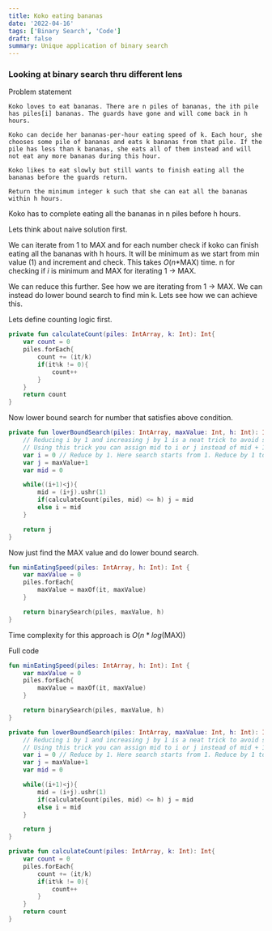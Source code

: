 ```yaml
---
title: Koko eating bananas
date: '2022-04-16'
tags: ['Binary Search', 'Code']
draft: false
summary: Unique application of binary search
---
```


### Looking at binary search thru different lens

Problem statement

```
Koko loves to eat bananas. There are n piles of bananas, the ith pile has piles[i] bananas. The guards have gone and will come back in h hours.

Koko can decide her bananas-per-hour eating speed of k. Each hour, she chooses some pile of bananas and eats k bananas from that pile. If the pile has less than k bananas, she eats all of them instead and will not eat any more bananas during this hour.

Koko likes to eat slowly but still wants to finish eating all the bananas before the guards return.

Return the minimum integer k such that she can eat all the bananas within h hours.
```

Koko has to complete eating all the bananas in n piles before h hours.

Lets think about naive solution first.

We can iterate from 1 to MAX and for each number check if koko can finish eating all the bananas with h hours.
It will be minimum as we start from min value (1) and increment and check.
This takes $O(n*$MAX$)$ time. n for checking if $i$ is minimum and MAX for iterating 1 $\rightarrow$ MAX.

We can reduce this further.
See how we are iterating from 1 $\rightarrow$ MAX. We can instead do lower bound search to find min k.
Lets see how we can achieve this.

Lets define counting logic first.

```kotlin
private fun calculateCount(piles: IntArray, k: Int): Int{
    var count = 0
    piles.forEach{
        count += (it/k)
        if(it%k != 0){
            count++
        }
    }
    return count
}
```

Now lower bound search for number that satisfies above condition.

```kotlin {9}
private fun lowerBoundSearch(piles: IntArray, maxValue: Int, h: Int): Int{
    // Reducing i by 1 and increasing j by 1 is a neat trick to avoid same mid.
    // Using this trick you can assign mid to i or j instead of mid + 1 or mid - 1
    var i = 0 // Reduce by 1. Here search starts from 1. Reduce by 1 to 0
    var j = maxValue+1
    var mid = 0

    while((i+1)<j){
        mid = (i+j).ushr(1)
        if(calculateCount(piles, mid) <= h) j = mid
        else i = mid
    }

    return j
}
```

Now just find the MAX value and do lower bound search.

```kotlin
fun minEatingSpeed(piles: IntArray, h: Int): Int {
    var maxValue = 0
    piles.forEach{
        maxValue = maxOf(it, maxValue)
    }

    return binarySearch(piles, maxValue, h)
}
```

Time complexity for this approach is $O(n*log($MAX$))$

Full code

```kotlin:Solution.kt
fun minEatingSpeed(piles: IntArray, h: Int): Int {
    var maxValue = 0
    piles.forEach{
        maxValue = maxOf(it, maxValue)
    }

    return binarySearch(piles, maxValue, h)
}

private fun lowerBoundSearch(piles: IntArray, maxValue: Int, h: Int): Int{
    // Reducing i by 1 and increasing j by 1 is a neat trick to avoid same mid.
    // Using this trick you can assign mid to i or j instead of mid + 1 or mid - 1
    var i = 0 // Reduce by 1. Here search starts from 1. Reduce by 1 to 0
    var j = maxValue+1
    var mid = 0

    while((i+1)<j){
        mid = (i+j).ushr(1)
        if(calculateCount(piles, mid) <= h) j = mid
        else i = mid
    }

    return j
}

private fun calculateCount(piles: IntArray, k: Int): Int{
    var count = 0
    piles.forEach{
        count += (it/k)
        if(it%k != 0){
            count++
        }
    }
    return count
}
```
